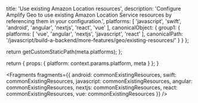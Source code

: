 
  title: 'Use existing Amazon Location resources',
  description: 'Configure Amplify Geo to use existing Amazon Location Service resources by referencing them in your configuration.',
  platforms: [
    'javascript',
    'swift',
    'android',
    'angular',
    'nextjs',
    'react',
    'vue'
  ],
  canonicalObject: {
    group1: {
      platforms: [
        'vue',
        'angular',
        'nextjs',
        'javascript',
        'react'
      ],
      canonicalPath: '/javascript/build-a-backend/more-features/geo/existing-resources/'
    }
  }
};

  return getCustomStaticPath(meta.platforms);
};

  return {
    props: {
      platform: context.params.platform,
      meta
    }
  };
}


<Fragments
  fragments={{
    android: commonExistingResources,
    swift: commonExistingResources,
    javascript: commonExistingResources,
    angular: commonExistingResources,
    nextjs: commonExistingResources,
    react: commonExistingResources,
    vue: commonExistingResources
  }}
/>
